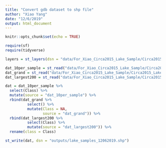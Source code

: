 ```yaml
---
title: "Convert gdb dataset to shp file"
author: "Xiao Yang"
date: "12/6/2019"
output: html_document
---
```


```r
knitr::opts_chunk$set(echo = TRUE)

require(sf)
require(tidyverse)
```

```r
layers = st_layers(dsn = "data/For_Xiao_Circa2015_Lake_Sample/Circa2015_Lakes_Sample.gdb")

dat_10per_sample = st_read("data/For_Xiao_Circa2015_Lake_Sample/Circa2015_Lakes_Sample.gdb", layer = "Lakes2015_01km2_natural_others_10p_sample")
dat_grand = st_read("data/For_Xiao_Circa2015_Lake_Sample/Circa2015_Lakes_Sample.gdb", layer = "GRanD_reservoirs_v13")
dat_largest200 = st_read("data/For_Xiao_Circa2015_Lake_Sample/Circa2015_Lakes_Sample.gdb", layer = "Lakes2015_01km2_natural_Largest200")

dat = dat_10per_sample %>% 
  select(Class) %>% 
  mutate(source = "dat_10per_sample") %>% 
  rbind(dat_grand %>% 
          select() %>% 
          mutate(Class = NA,
                 source = "dat_grand")) %>% 
  rbind(dat_largest200 %>% 
          select(Class) %>% 
          mutate(source = "dat_largest200")) %>% 
  rename(class = Class)

st_write(dat, dsn = "outputs/lake_samples_12062019.shp")

```

